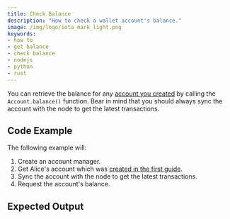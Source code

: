 ```yaml
---
title: Check Balance
description: "How to check a wallet account's balance."
image: /img/logo/iota_mark_light.png
keywords:
- how to
- get balance
- check balance
- nodejs
- python
- rust
---
```


You can retrieve the balance for any [account you created](01_create_a_wallet_account.mdx) by calling the
`Account.balance()` function.  Bear in mind that you should always sync the account with the node to get the latest
transactions.

<TipFaucet/>


## Code Example

The following example will:

1. Create an account manager.
2. Get Alice's account which was [created in the first guide](01_create_a_wallet_account.mdx).
3. Sync the account with the node to get the latest transactions.
4. Request the account's balance.

<Tabs groupId="language">
    <TabItem value="rust" label="Rust">
        <RustCode/>
    </TabItem>
    <TabItem value="nodejs" label="Nodejs">
        <NodejsCode/>
    </TabItem>
    <TabItem value="python" label="Python">
        <PythonCode/>
    </TabItem>
</Tabs>

## Expected Output

<Tabs groupId="language">
    <TabItem value="rust" label="Rust">
        <RustOutput/>
    </TabItem>
    <TabItem value="nodejs" label="Nodejs">
        <NodejsOutput/>
    </TabItem>
    <TabItem value="python" label="Python">
        <PythonOutput/>
    </TabItem>
</Tabs>


